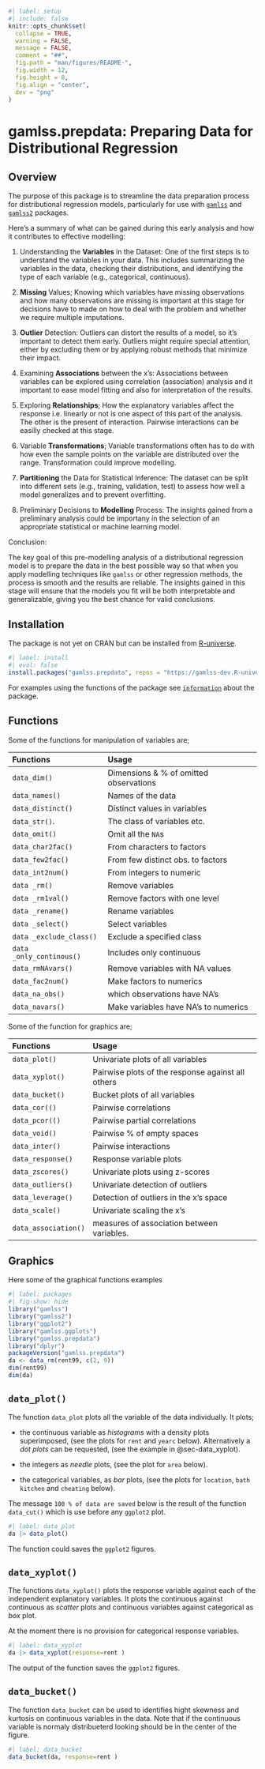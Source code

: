 <!-- README.md is generated from README.qmd via: quarto render README.qmd --to gfm -->

```r
#| label: setup
#| include: false
knitr::opts_chunk$set(
  collapse = TRUE,
  warning = FALSE,
  message = FALSE,
  comment = "##",
  fig.path = "man/figures/README-",
  fig.width = 12,
  fig.height = 8,
  fig.align = "center",
  dev = "png"
)
```


# gamlss.prepdata: Preparing Data for Distributional Regression

## Overview

The purpose of this package is to streamline the data preparation process for distributional regression models, particularly for use with [`gamlss`](https://cran.R-project.org/package=gamlss) and [`gamlss2`](https://github.com/gamlss-dev/gamlss2) packages. 


Here’s a summary of what can be gained during this early analysis and how it contributes to effective modelling:

1. Understanding the **Variables** in the Dataset: One of the first steps is to understand the variables in your data. This includes summarizing the variables in the data, checking their distributions, and identifying the type of each variable (e.g., categorical, continuous).
	
2. **Missing** Values; Knowing which variables have missing observations and how many observations are missing is important at this stage for decisions have to made on how to deal with the problem and whether we require  multiple imputations.  

3. **Outlier** Detection: Outliers can distort the results of a model, so it’s important to detect them early.  Outliers might require special attention, either by excluding them or by applying robust methods that minimize their impact.

4. Examining **Associations** between the x's:  Associations between variables can be explored using correlation (association) analysis and it important to ease  model fitting and also for interpretation of the results. 


5. Exploring **Relationships**; How the explanatory variables affect the response i.e.  linearly or not is one aspect of this part of the analysis. The other is the present of interaction. Pairwise interactions can be easilly checked at this stage.     

	
	
6. Variable **Transformations**;  Variable transformations often has to do with how even the sample points on the variable  are distributed over the range.  Transformation  could improve modelling.

7. **Partitioning** the Data for Statistical Inference: The dataset can be split into different sets (e.g., training, validation, test) to assess how well a model generalizes and to prevent overfitting.

8. Preliminary Decisions to **Modelling** Process: The insights gained from a preliminary analysis  could be importany in the  selection of an appropriate statistical or machine learning model.



Conclusion:

The key goal of this pre-modelling analysis of a distributional regression model is to prepare the data in the best possible way so that when you apply modelling techniques like `gamlss` or other regression methods, the process is smooth and the results are reliable. The insights gained in this stage will ensure that the models you fit will be both interpretable and generalizable, giving you the best chance for valid conclusions.

<!-- There is a lot of information which can be gain using a preliminary data -->
<!-- analysis. One could seeking information about the _variables_ in the data set -->
<!-- themselves, on _outliers_, on _associations_  between variables, what  _type_ of -->
<!-- relationships  exist between the response and the explanatory variables (linear -->
<!-- or not linear) and  possible _interactions_ between the explanatory variables.  -->
<!-- In addition, one, at this stage, could  decide  appropriate  _partitions_ of to -->
<!-- maximize statistical inference. While answers to those questions are not -->
<!-- necessarily final, at this pre-modeling stage, they could help at the next -->
<!-- stage of the fitting  process. All functions in the package can be used before -->
<!-- the functions  \texttt{gamlss()} or \texttt{gamlss2()} are used for modeling.  -->

## Installation

The package is not yet on CRAN but can be installed from
[R-universe](https://gamlss-dev.R-universe.dev/).

```r
#| label: install
#| eval: false
install.packages("gamlss.prepdata", repos = "https://gamlss-dev.R-universe.dev")
```
For examples using the functions of the package see [`information`](https://mstasinopoulos.github.io/Functions-from-packages/) about the package.

## Functions

Some of the functions for manipulation of variables are;

| Functions                | Usage                                  |
|:-------------------------|:---------------------------------------|
| `data_dim()`             | Dimensions & % of omitted observations |
| `data_names()`           | Names of the data                      |
| `data_distinct()`        | Distinct values in variables           |
| `data_str()`.            | The class of  variables etc.           |
| `data_omit()`            | Omit all the `NA`s                     |
| `data_char2fac()`        | From characters to factors             |
| `data_few2fac()`         | From few distinct obs. to factors      |
| `data_int2num()`         | From integers to  numeric              |
| `data _rm()`             | Remove variables                       |
| `data _rm1val()`         | Remove factors with one level          |
| `data _rename()`         | Rename variables                       |
| `data _select()`         | Select variables                       |
| `data _exclude_class()`  | Exclude a specified class              |
| `data _only_continous()` | Includes only continuous               |
| `data_rmNAvars()`        | Remove variables with NA values        |
| `data_fac2num()`         | Make factors to numerics               |
| `data_na_obs()`          | which observations have NA's           |
| `data_navars()`          | Make variables have NA's  to numerics  |

Some of the function for graphics are;

| Functions           | Usage                                                |
|:--------------------|:-----------------------------------------------------|
| `data_plot()`       | Univariate plots of all variables                    |
| `data_xyplot()`     | Pairwise plots of the response against all others    |
| `data_bucket()`     | Bucket plots of all variables                        |
| `data_cor(()`       | Pairwise correlations                                |
| `data_pcor(()`      | Pairwise partial correlations                        |
| `data_void()`       | Pairwise % of empty spaces                           |
| `data_inter()`      | Pairwise interactions                                |
| `data_response()`   | Response variable plots                              |
| `data_zscores()`    | Univariate plots using z-scores                      |
| `data_outliers()`   | Univariate detection of outliers                     |
| `data_leverage()`   | Detection of outliers in the x's  space              |
| `data_scale()`      | Univariate scaling the x's                           |
| `data_association()`| measures of association between variables.           |


## Graphics


Here some of the  graphical functions examples

```r
#| label: packages
#| fig-show: hide
library("gamlss")
library("gamlss2")
library("ggplot2")
library("gamlss.ggplots")
library("gamlss.prepdata")
library("dplyr") 
packageVersion("gamlss.prepdata")
da <- data_rm(rent99, c(2, 9)) 
dim(rent99)
dim(da)
```

## `data_plot()` {#sec-data_plot}

The function `data_plot` plots all the variable of the data individually. It plots;

-   the continuous variable as *histograms* with a density plots superimposed, (see the plots for `rent` and `yearc` below). Alternatively a *dot plots* can be requested, (see the example in @sec-data_xyplot).

-   the integers as *needle* plots, (see the plot for `area` below).

-   the categorical variables, as *bar* plots, (see the plots for `location`, `bath` `kitchen` and `cheating` below).

The message `100 % of data are saved` below is the result of the function `data_cut()` which is use before any `ggplot2` plot.

```r
#| label: data_plot
da |> data_plot()
```

The function could saves the `ggplot2` figures.


## `data_xyplot()` {#sec-data_xyplot}

The functions `data_xyplot()` plots the response variable against each of the independent explanatory variables. It plots the continuous against continuous as *scatter* plots and continuous variables against categorical as *box* plot.

::: callout-warning
At the moment there is no provision for categorical response variables.
:::

```r
#| label: data_xyplot
da |> data_xyplot(response=rent )
```

The output of the function saves the `ggplot2` figures.

## `data_bucket()` {#sec-data_bucket}

The function `data_bucket` can be used to identifies hight skewness and kurtosis on continuous variables in the data. Note that if the continuous variable is normaly distribueterd looking should be in the center of the figure.

```r
#| label: data_bucket
data_bucket(da, response=rent )
```
